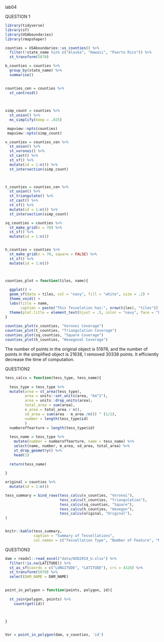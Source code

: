 
lab04

QUESTION 1

```r
library(tidyverse)
library(sf)
library(USAboundaries)
library(rmapshaper)

counties = USAboundaries::us_counties() %>%
  filter(!state_name %in% c("Alaska", "Hawaii", "Puerto Rico")) %>%
  st_transform(5070) 

b_counties = counties %>%
  group_by(state_name) %>%
  summarise() 

 
counties_cen = counties %>%
  st_centroid() 

 
  
simp_count = counties %>% 
  st_union() %>%
  ms_simplify(keep = .025)

 mapview::npts(counties)
 mapview::npts(simp_count)

v_counties = counties_cen %>%
  st_union() %>%
  st_voronoi() %>%
  st_cast() %>%
  st_sf() %>%
  mutate(id = 1:n()) %>%
  st_intersection(simp_count) 
  


t_counties = counties_cen %>%
  st_union() %>%
  st_triangulate() %>%
  st_cast() %>%
  st_sf() %>%
  mutate(id = 1:n()) %>%
  st_intersection(simp_count)

sq_counties = counties %>%
  st_make_grid(n = 70) %>%
  st_sf() %>%
  mutate(id = 1:n())


h_counties = counties %>%
  st_make_grid(n = 70, square = FALSE) %>%
  st_sf() %>%
  mutate(id = 1:n())



counties_plot = function(tiles, name){
  
  ggplot() +
  geom_sf(data = tiles, col = "navy", fill = "white", size = .2) +
  theme_void() +
  labs(title = name,
       caption = paste("This Tesselation has:", nrow(tiles), "tiles")) +
  theme(plot.title = element_text(hjust = .5, color = "navy", face = "bold"))
}
  
counties_plot(v_counties, "Voronoi Coverage")
counties_plot(t_counties, "Triangulation Coverage")
counties_plot(sq_counties, "Square Coverage")
counties_plot(h_counties, "Hexegonal Coverage")
```
The number of points in the original object is 51976, and the number of points in the simplified object is 21638, I removed 30338 points. It efficiently decrease the time of computation. 

QUESTION2

```r

tess_calcu = function(tess_type, tess_name){
  
  tess_type = tess_type %>%
  mutate(area = st_area(tess_type),
         area = units::set_units(area, "km^2"),
         area = units::drop_units(area),
         total_area = sum(area),
         m_area = total_area / n(),
         sd_area = sum(area - m_area /n()) ^ (1/2),
         number = length(tess_type$id)
         ) 
  numberoffearture = length(tess_type$id)
  
  tess_name = tess_type %>%
    mutate(number = numberoffearture, name = tess_name) %>%
    select(name, number, m_area, sd_area, total_area) %>%
    st_drop_geometry() %>%
    head(1)
  
  return(tess_name)
  
}

original = counties %>%
  mutate(id = 1:n())

tess_summary = bind_rows(tess_calcu(v_counties, "Voronoi"),
                         tess_calcu(t_counties, "Triangulation"),
                         tess_calcu(sq_counties, "Square"),
                         tess_calcu(h_counties, "Hexegon"),
                         tess_calcu(original, "Original"),
)


knitr::kable(tess_summary,
             caption = "Summary of Tessellations",
             col.names = c("Tessellation Type", "Number of Feature", "Mean Area", "Standard Deviation", "Total Area"))


```

QUESTION3
```r

dam = readxl::read_excel("data/NID2019_U.xlsx") %>%
  filter(!is.na(LATITUDE)) %>%
  st_as_sf(coords = c("LONGITUDE", "LATITUDE"), crs = 4326) %>%
  st_transform(5070) %>%
  select(DAM_NAME = DAM_NAME)
  

point_in_polygon = function(points, polygon, id){
  
  st_join(polygon, points) %>%
    count(get(id))
  

  
}  


Vor = point_in_polygon(dam, v_counties, 'id')



```







